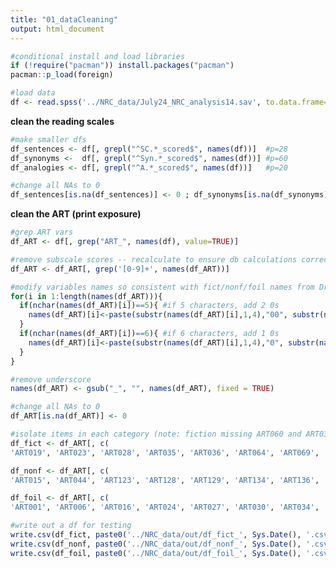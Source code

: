 ```yaml
---
title: "01_dataCleaning"
output: html_document
---
```


```r

#conditional install and load libraries
if (!require("pacman")) install.packages("pacman")
pacman::p_load(foreign)

#load data
df <- read.spss('../NRC_data/July24_NRC_analysis14.sav', to.data.frame=TRUE) #used for SEM analysis

```

__clean the reading scales__

```r

#make smaller dfs
df_sentences <- df[, grepl("^SC.*_scored$", names(df))]  #p=28
df_synonyms <-  df[, grepl("^Syn.*_scored$", names(df))] #p=60
df_analogies <- df[, grepl("^A.*_scored$", names(df))]   #p=20

#change all NAs to 0 
df_sentences[is.na(df_sentences)] <- 0 ; df_synonyms[is.na(df_synonyms)] <- 0 ; df_analogies[is.na(df_analogies)] <- 0

```

__clean the ART (print exposure)__

```r

#grep ART vars
df_ART <- df[, grep("ART_", names(df), value=TRUE)] 

#remove subscale scores -- recalculate to ensure db calculations correct (leverage no numeric values in var name)
df_ART <- df_ART[, grep('[0-9]+', names(df_ART))]

#modify variables names so consistent with fict/nonf/foil names from Dr. Mar/Eric -- make 6 digits
for(i in 1:length(names(df_ART))){
  if(nchar(names(df_ART)[i])==5){ #if 5 characters, add 2 0s
    names(df_ART)[i]<-paste(substr(names(df_ART)[i],1,4),"00", substr(names(df_ART)[i],5,5), sep="")
  }
  if(nchar(names(df_ART)[i])==6){ #if 6 characters, add 1 0s
    names(df_ART)[i]<-paste(substr(names(df_ART)[i],1,4),"0", substr(names(df_ART)[i],5,6), sep="")
  }
}

#remove underscore
names(df_ART) <- gsub("_", "", names(df_ART), fixed = TRUE) 

#change all NAs to 0 
df_ART[is.na(df_ART)] <- 0

#isolate items in each category (note: fiction missing ART060 and ART031)
df_fict <- df_ART[, c(
'ART019', 'ART023', 'ART028', 'ART035', 'ART036', 'ART064', 'ART069', 'ART073', 'ART077', 'ART083', 'ART085', 'ART087', 'ART091', 'ART102', 'ART117', 'ART121', 'ART122', 'ART132', 'ART140', 'ART141', 'ART157', 'ART163', 'ART179', 'ART192', 'ART002', 'ART009', 'ART011', 'ART037', 'ART051', 'ART056', 'ART058', 'ART071', 'ART079', 'ART104', 'ART105', 'ART112', 'ART131', 'ART138', 'ART146', 'ART149', 'ART150', 'ART151', 'ART156', 'ART162', 'ART181', 'ART182', 'ART183', 'ART191', 'ART198', 'ART012', 'ART018', 'ART020', 'ART026', 'ART032', 'ART042', 'ART048', 'ART065', 'ART070', 'ART074', 'ART081', 'ART096', 'ART097', 'ART098', 'ART099', 'ART101', 'ART107', 'ART119', 'ART133', 'ART135', 'ART168', 'ART170', 'ART171', 'ART173', 'ART003', 'ART054', 'ART066', 'ART093', 'ART125', 'ART142', 'ART186', 'ART190', 'ART193', 'ART200', 'ART004', 'ART005', 'ART008', 'ART017', 'ART021', 'ART022', 'ART038', 'ART059', 'ART067', 'ART082', 'ART084', 'ART089', 'ART090', 'ART094', 'ART111', 'ART147', 'ART166', 'ART172', 'ART187', 'ART188', 'ART189', 'ART194', 'ART196', 'ART197', 'ART199')]

df_nonf <- df_ART[, c(
'ART015', 'ART044', 'ART123', 'ART128', 'ART129', 'ART134', 'ART136', 'ART148', 'ART158', 'ART180', 'ART029', 'ART045', 'ART068', 'ART076', 'ART110', 'ART114', 'ART120', 'ART145', 'ART160', 'ART177', 'ART007', 'ART033', 'ART039', 'ART046', 'ART086', 'ART118', 'ART154', 'ART175', 'ART176', 'ART185', 'ART010', 'ART014', 'ART025', 'ART075', 'ART078', 'ART088', 'ART095', 'ART124', 'ART137', 'ART167', 'ART013', 'ART047', 'ART080', 'ART103', 'ART109', 'ART130', 'ART143', 'ART144', 'ART165', 'ART174')]

df_foil <- df_ART[, c(
'ART001', 'ART006', 'ART016', 'ART024', 'ART027', 'ART030', 'ART034', 'ART040', 'ART041', 'ART043', 'ART049', 'ART050', 'ART052', 'ART053', 'ART055', 'ART057', 'ART061', 'ART062', 'ART063', 'ART072', 'ART092', 'ART100', 'ART106', 'ART108', 'ART113', 'ART115', 'ART116', 'ART126', 'ART127', 'ART139', 'ART152', 'ART153', 'ART155', 'ART159', 'ART161', 'ART164', 'ART169', 'ART178', 'ART184', 'ART195')]

```

```r

#write out a df for testing
write.csv(df_fict, paste0('../NRC_data/out/df_fict_', Sys.Date(), '.csv', sep=''), row.names = F)
write.csv(df_nonf, paste0('../NRC_data/out/df_nonf_', Sys.Date(), '.csv', sep=''), row.names = F)
write.csv(df_foil, paste0('../NRC_data/out/df_foil_', Sys.Date(), '.csv', sep=''), row.names = F)

```

